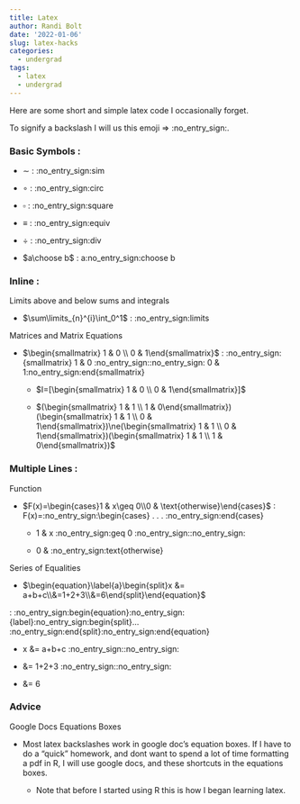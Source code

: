 ```yaml
---
title: Latex
author: Randi Bolt
date: '2022-01-06'
slug: latex-hacks
categories:
  - undergrad
tags:
  - latex
  - undergrad
---
```


Here are some short and simple latex code I occasionally forget. 

To signify a backslash I will us this emoji $\Rightarrow$ :no_entry_sign:.

### Basic Symbols : 

- $\sim$ : :no_entry_sign:sim

- $\circ$ : :no_entry_sign:circ

- $\square$ : :no_entry_sign:square

- $\equiv$ : :no_entry_sign:equiv

- $\div$ : :no_entry_sign:div

- $a\choose b$ : a:no_entry_sign:choose b

### Inline : 

Limits above and below sums and integrals 

- $\sum\limits_{n}^{i}\int_0^1$ : :no_entry_sign:limits

Matrices and Matrix Equations 

- $\begin{smallmatrix} 1 & 0 \\ 0 & 1\end{smallmatrix}$ : :no_entry_sign:{smallmatrix} 1 & 0 :no_entry_sign::no_entry_sign: 0 & 1:no_entry_sign:end{smallmatrix}

  - $I=[\begin{smallmatrix} 1 & 0 \\ 0 & 1\end{smallmatrix}]$
  
  - $(\begin{smallmatrix} 1 & 1 \\ 1 & 0\end{smallmatrix})(\begin{smallmatrix} 1 & 1 \\ 0 & 1\end{smallmatrix})\ne(\begin{smallmatrix} 1 & 1 \\ 0 & 1\end{smallmatrix})(\begin{smallmatrix} 1 & 1 \\ 1 & 0\end{smallmatrix})$

### Multiple Lines : 

Function 

- $F(x)=\begin{cases}1 & x\geq 0\\0 & \text{otherwise}\end{cases}$ : F(x)=:no_entry_sign:\begin{cases} . . . :no_entry_sign:end{cases}

  - 1 & x :no_entry_sign:geq 0 :no_entry_sign::no_entry_sign:
  
  - 0 & :no_entry_sign:text{otherwise}
  
Series of Equalities 

- $\begin{equation}\label{a}\begin{split}x &= a+b+c\\&=1+2+3\\&=6\end{split}\end{equation}$ 

: :no_entry_sign:begin{equation}:no_entry_sign:{label}:no_entry_sign:begin{split}... :no_entry_sign:end{split}:no_entry_sign:end{equation}

  - x &= a+b+c :no_entry_sign::no_entry_sign:

  - &= 1+2+3 :no_entry_sign::no_entry_sign:
  
  - &= 6 

### Advice 

Google Docs Equations Boxes

- Most latex backslashes work in google doc's equation boxes. If I have to do a "quick" homework, and dont want to spend a lot of time formatting a pdf in R, I will use google docs, and these shortcuts in the equations boxes.  

  - Note that before I started using R this is how I began learning latex. 

